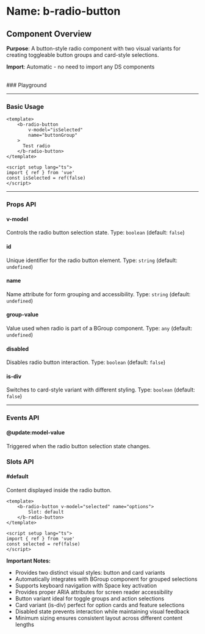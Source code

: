 
<Meta of={BRadioButton} />

# Name: b-radio-button
## Component Overview

**Purpose**: A button-style radio component with two visual variants for creating toggleable button groups and card-style selections.

**Import**: Automatic - no need to import any DS components

<br />
### Playground

<Canvas of={BRadioButton.Primary} />
<Controls />

---

### Basic Usage

```vue
<template>
    <b-radio-button 
        v-model="isSelected"
        name="buttonGroup"
    >
      Test radio
    </b-radio-button>
</template>

<script setup lang="ts">
import { ref } from 'vue'
const isSelected = ref(false)
</script>
```

<Canvas sourceState="none" of={BRadioButton.Primary} />

---

### Props API

#### v-model
Controls the radio button selection state. Type: `boolean` (default: `false`)

#### id
Unique identifier for the radio button element. Type: `string` (default: `undefined`)

#### name
Name attribute for form grouping and accessibility. Type: `string` (default: `undefined`)

#### group-value
Value used when radio is part of a BGroup component. Type: `any` (default: `undefined`)

#### disabled
Disables radio button interaction. Type: `boolean` (default: `false`)

<Canvas sourceState="none" of={BRadioButton.Disabled} />

#### is-div
Switches to card-style variant with different styling. Type: `boolean` (default: `false`)

<Canvas sourceState="none" of={BRadioButton.RadioDiv} />

---

### Events API

#### @update:model-value
Triggered when the radio button selection state changes.

### Slots API

#### #default
Content displayed inside the radio button.

```vue
<template>
    <b-radio-button v-model="selected" name="options">
        Slot: default
    </b-radio-button>
</template>

<script setup lang="ts">
import { ref } from 'vue'
const selected = ref(false)
</script>
```

**Important Notes:**
- Provides two distinct visual styles: button and card variants
- Automatically integrates with BGroup component for grouped selections
- Supports keyboard navigation with Space key activation
- Provides proper ARIA attributes for screen reader accessibility
- Button variant ideal for toggle groups and action selections
- Card variant (is-div) perfect for option cards and feature selections
- Disabled state prevents interaction while maintaining visual feedback
- Minimum sizing ensures consistent layout across different content lengths